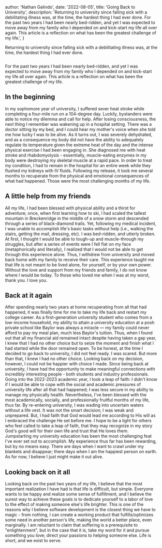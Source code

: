 
  author: 'Nathan Galindo',
  date: '2022-08-05',
  title: 'Going Back to University',
  description:
    'Returning to university since falling sick with a debilitating illness was, at the time, the hardest thing I had ever done. For the past two years I had been nearly bed-ridden, and yet I was expected to move away from my family who I depended on and kick-start my life all over again. This article is a reflection on what has been the greatest challenge of my life.',
}


Returning to university since falling sick with a debilitating illness was, at the time, the hardest thing I had ever done.

<Image src={universityPhoto} alt="" />

For the past two years I had been nearly bed-ridden, and yet I was expected to move away from my family who I depended on and kick-start my life all over again. This article is a reflection on what has been the greatest challenge of my life.

## In the beginning

In my sophomore year of university, I suffered sever heat stroke while completing a four-mile run on a 104-degree day. Luckily, bystanders were able to notice
my dilemma and call for help. After losing consciousness, the next thing I remember was wakening up in a hospital setting. There was a doctor sitting by my bed,
and I could hear my mother's voice when she told me how lucky I was to be alive. As it turns out, I was severely dehydrated, and as a consequence my body did not have
the ability to adequately regulate its temperature given the extreme heat of the day and the intense physical exercise I had been engaging in. She diagnosed me with
heat stroke and rhabdomyolysis - essentially, muscle-eating enzymes in my body were destroying my skeletal muscle at a rapid pace. In order to treat my condition, I
had to remain in the hospital for an entire week while they flushed my kidneys with IV fluids. Following my release, it took me several months to recuperate 
from the physical and emotional consequences of what had happened. Those were the most challenging months of my life. 

## A little help from my friends

All my life, I had been blessed with physical ability and a thirst for adventure; once, when first learning how to ski, 
I had scaled the tallest mountain in Breckenridge in the middle of a snow storm and descended through a series of black-diamond trails. Yet, following my 
medical incident, I was unable to accomplish life's basic tasks without help (i.e., walking the stairs, getting the mail, dressing, etc). I was bed-ridden, and utterly broken. At first, I thought I would be able to 
tough-up and muscle-through my struggles, but after a series of events were I fell flat on my face (metaphorically and literally), I realized that 
I would not be able to get through this experience alone. Thus, I withdrew from university and moved back home with my family to receive their care.
This experience taught me that life is not meant to be lived alone, for yourself, or by your own power. Without the love and support from my friends and family,
I do not know where I would be today. To those who loved me when I was at my worst, thank you. I love you.

## Back at it again

After spending nearly two years at home recuperating from all that had happened, it was finally time for me to take my life back and restart my college career.
As a first-generation university student who comes from a low-income household, my ability to attain a university education at a posh private school like
Baylor was always a miracle — my family could never afford to pay my meal plan, much less Baylor's tuition. Thus, when I found out that all my financial aid
remained intact despite having taken a gap year, I knew that I had no other choice but to seize the moment and finish what I had started while the door remained open.
To be honest, at the time I decided to go back to university, I did not feel ready. I was scared. But more than that, I knew I had no other choice. Looking back on 
my decision, however, I could not be happier with choice I made. Since being back at university, I have had the opportunity to make meaningful connections
with incredibly interesting people - both students and industry professionals. 
<br/>
Going into the 2022-2023 academic year, I took a leap of faith: I didn't know
if I would be able to cope with the social and academic pressures of university life after all that had happened; I was less secure in my ability to
manage my physically health. Nevertheless, I've been blessed with the most academically, socially, and professionally fruitful months of my life, thus far.
By re-entering university, I was wading into uncertain waters without a life vest. It was not the smart decision; I was weak and unprepared. But, I had
faith that God would lead me according to His will as I embraced the challenge He set before me. I hope to be a light for others who feel called to 
take a leap of faith, that they may recognize in my story God's good will for their own life and trust that He loves them.
<br/>
Jumpstarting my university education has been the most challenging feat I've ever set out to accomplish. My experience thus far has been rewarding, but by
no means easy. There are days when I want to crawl under my blankets and disappear; there days when I am the happiest person on earth. As for now, I believe
I just might make it out alive. 

## Looking back on it all

Looking back on the past two years of my life, I believe that the most important realization I have had is that life is difficult, but simple. 
Everyone wants to be happy and realize some sense of fulfillment, and I believe the surest way to achieve these goals is to dedicate yourself to a labor of love
to the effect of making someone else's life brighter. This is one of the reasons why I believe software development is the closest thing we have to magic - from 
nothing, I can create a working product that fulfills/optimizes some need in another person's life, making the world a better place, even marginally. 
I am reluctant to claim that suffering is a prerequisite to "enlightenment", but in the case that it is, take my word for it and pursue something
you love; direct your passions to helping someone else. Life is short, and we exist to serve.
